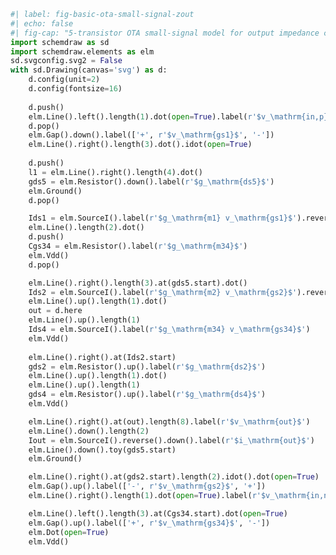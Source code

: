 ```python
#| label: fig-basic-ota-small-signal-zout
#| echo: false
#| fig-cap: "5-transistor OTA small-signal model for output impedance calculations."
import schemdraw as sd
import schemdraw.elements as elm
sd.svgconfig.svg2 = False
with sd.Drawing(canvas='svg') as d:
    d.config(unit=2)
    d.config(fontsize=16)
    
    d.push()
    elm.Line().left().length(1).dot(open=True).label(r'$v_\mathrm{in,p}$', 'left').idot(open=True)
    d.pop()
    elm.Gap().down().label(['+', r'$v_\mathrm{gs1}$', '-'])
    elm.Line().right().length(3).dot().idot(open=True)
    
    d.push()
    l1 = elm.Line().right().length(4).dot()
    gds5 = elm.Resistor().down().label(r'$g_\mathrm{ds5}$')
    elm.Ground()
    d.pop()

    Ids1 = elm.SourceI().label(r'$g_\mathrm{m1} v_\mathrm{gs1}$').reverse()
    elm.Line().length(2).dot()
    d.push()
    Cgs34 = elm.Resistor().label(r'$g_\mathrm{m34}$')
    elm.Vdd()
    d.pop()

    elm.Line().right().length(3).at(gds5.start).dot()
    Ids2 = elm.SourceI().label(r'$g_\mathrm{m2} v_\mathrm{gs2}$').reverse()
    elm.Line().up().length(1).dot()
    out = d.here
    elm.Line().up().length(1)
    Ids4 = elm.SourceI().label(r'$g_\mathrm{m34} v_\mathrm{gs34}$')
    elm.Vdd()
    
    elm.Line().right().at(Ids2.start)
    gds2 = elm.Resistor().up().label(r'$g_\mathrm{ds2}$')
    elm.Line().up().length(1).dot()
    elm.Line().up().length(1)
    gds4 = elm.Resistor().up().label(r'$g_\mathrm{ds4}$')
    elm.Vdd()

    elm.Line().right().at(out).length(8).label(r'$v_\mathrm{out}$')
    elm.Line().down().length(2)
    Iout = elm.SourceI().reverse().down().label(r'$i_\mathrm{out}$')
    elm.Line().down().toy(gds5.start)
    elm.Ground()

    elm.Line().right().at(gds2.start).length(2).idot().dot(open=True)
    elm.Gap().up().label(['-', r'$v_\mathrm{gs2}$', '+'])
    elm.Line().right().length(1).dot(open=True).label(r'$v_\mathrm{in,n}$', 'right').idot(open=True)

    elm.Line().left().length(3).at(Cgs34.start).dot(open=True)
    elm.Gap().up().label(['+', r'$v_\mathrm{gs34}$', '-'])
    elm.Dot(open=True)
    elm.Vdd()
```
